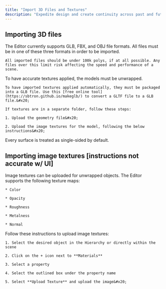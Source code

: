 ```yaml
---
title: "Import 3D Files and Textures"
description: "Expedite design and create continuity across past and future prototypes by using existing 3D models in Editor scenes."
---
```


## Importing 3D files

<AccordionGroup>
  <Accordion title="Supported file formats and weights" defaultOpen={false}>
    The Editor currently supports GLB, FBX, and OBJ file formats. All files must be in one of these three formats in order to be imported.&#x20;

    All imported files should be under 100k polys, if at all possible. Any files over this limit risk affecting the speed and performance of a scene.
  </Accordion>

  <Accordion title="Textures" defaultOpen={false}>
    To have accurate textures applied, the models must be unwrapped.&#x20;

    To have imported textures applied automatically, they must be packaged into a GLB file. Use this [free online tool](https://sbtron.github.io/makeglb/) to convert a GLTF file to a GLB file.&#x20;

    If textures are in a separate folder, follow these steps:

    1. Upload the geometry file&#x20;

    2. Upload the image textures for the model, following the below instructions&#x20;
  </Accordion>

  <Accordion title="Surfaces" defaultOpen={false}>
    Every surface is treated as single-sided by default.&#x20;
  </Accordion>
</AccordionGroup>

## Importing image textures \[instructions not accurate w/ UI]

<AccordionGroup>
  <Accordion title="Supported maps" defaultOpen={false}>
    Image textures can be uploaded for unwrapped objects. The Editor supports the following texture maps:

    * Color

    * Opacity

    * Roughness

    * Metalness

    * Normal
  </Accordion>

  <Accordion title="Uploading instructions" defaultOpen={false}>
    Follow these instructions to upload image textures:

    1. Select the desired object in the Hierarchy or directly within the scene

    2. Click on the + icon next to **Materials**

    3. Select a property

    4. Select the outlined box under the property name

    5. Select **Upload Texture** and upload the image&#x20;
  </Accordion>
</AccordionGroup>

##
